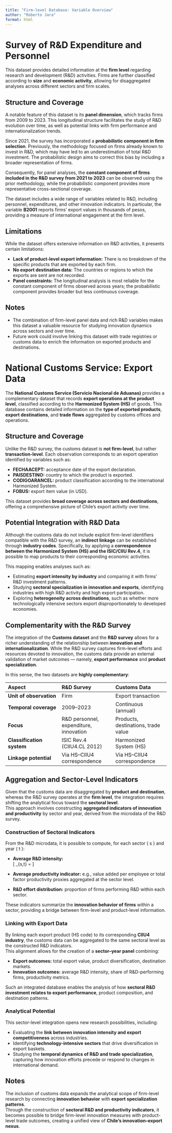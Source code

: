 ```yaml
---
title: "Firm-level Database: Variable Overview"
author: "Roberto Jara"
format: html
---
```


# Survey of R&D Expenditure and Personnel

This dataset provides detailed information at the **firm level** regarding research and development (R&D) activities. Firms are further classified according to **size** and **economic activity**, allowing for disaggregated analyses across different sectors and firm scales.

## Structure and Coverage

A notable feature of this dataset is its **panel dimension**, which tracks firms from 2009 to 2023. This longitudinal structure facilitates the study of R&D evolution over time, as well as potential links with firm performance and internationalization trends.

Since 2021, the survey has incorporated a **probabilistic component in firm selection**. Previously, the methodology focused on firms already known to invest in R&D, which may have led to an underestimation of total R&D investment. The probabilistic design aims to correct this bias by including a broader representation of firms.

Consequently, for panel analyses, the **constant component of firms included in the R&D survey from 2021 to 2023** can be observed using the prior methodology, while the probabilistic component provides more representative cross-sectional coverage.

The dataset includes a wide range of variables related to R&D, including personnel, expenditures, and other innovation indicators. In particular, the variable **B2001** reports firms’ export values in thousands of pesos, providing a measure of international engagement at the firm level.

## Limitations

While the dataset offers extensive information on R&D activities, it presents certain limitations:

-   **Lack of product-level export information:** There is no breakdown of the specific products that are exported by each firm.\
-   **No export destination data:** The countries or regions to which the exports are sent are not recorded.\
-   **Panel constraints:** The longitudinal analysis is most reliable for the constant component of firms observed across years; the probabilistic component provides broader but less continuous coverage.

## Notes

-   The combination of firm-level panel data and rich R&D variables makes this dataset a valuable resource for studying innovation dynamics across sectors and over time.\
-   Future work could involve linking this dataset with trade registries or customs data to enrich the information on exported products and destinations.


# National Customs Service: Export Data

The **National Customs Service (Servicio Nacional de Aduanas)** provides a complementary dataset that records **export operations at the product level**, classified according to the **Harmonized System (HS)** of goods. This database contains detailed information on the **type of exported products**, **export destinations**, and **trade flows** aggregated by customs offices and operations.

## Structure and Coverage

Unlike the R&D survey, the customs dataset is **not firm-level**, but rather **transaction-level**. Each observation corresponds to an export operation identified by variables such as:

- **FECHAACEPT:** acceptance date of the export declaration.    
- **PAISDESTINO:** country to which the product is exported.  
- **CODIGOARANCEL:** product classification according to the international Harmonized System.  
- **FOBUS:** export item value (in USD).

This dataset provides **broad coverage across sectors and destinations**, offering a comprehensive picture of Chile’s export activity over time.

## Potential Integration with R&D Data

Although the customs data do not include explicit firm-level identifiers compatible with the R&D survey, an **indirect linkage** can be established through **industry codes**. Specifically, by applying a **correspondence between the Harmonized System (HS) and the ISIC/CIIU Rev.4**, it is possible to map products to their corresponding economic activities.

This mapping enables analyses such as:

-   Estimating **export intensity by industry** and comparing it with firms’ R&D investment patterns.  
-   Studying **sectoral specialization in innovation and exports**, identifying industries with high R&D activity and high export participation.  
-   Exploring **heterogeneity across destinations**, such as whether more technologically intensive sectors export disproportionately to developed economies.

## Complementarity with the R&D Survey

The integration of the **Customs dataset** and the **R&D survey** allows for a richer understanding of the relationship between **innovation and internationalization**. While the R&D survey captures firm-level efforts and resources devoted to innovation, the customs data provide an external validation of market outcomes — namely, **export performance** and **product specialization**.

In this sense, the two datasets are **highly complementary**:

| Aspect | R&D Survey | Customs Data |
|:--|:--|:--|
| **Unit of observation** | Firm | Export transaction |
| **Temporal coverage** | 2009–2023 | Continuous (annual) |
| **Focus** | R&D personnel, expenditure, innovation | Products, destinations, trade value |
| **Classification system** | ISIC Rev.4 (CIIU4.CL 2012) | Harmonized System (HS) |
| **Linkage potential** | Via HS–CIIU4 correspondence | Via HS–CIIU4 correspondence |

## Aggregation and Sector-Level Indicators

Given that the customs data are disaggregated by **product and destination**, whereas the R&D survey operates at the **firm level**, the integration requires shifting the analytical focus toward the **sectoral level**.  
This approach involves constructing **aggregated indicators of innovation and productivity** by sector and year, derived from the microdata of the R&D survey.

### Construction of Sectoral Indicators

From the R&D microdata, it is possible to compute, for each sector \( s \) and year \( t \):

-   **Average R&D intensity:**  
    \[
    \text{R&D Intensity}_{s,t} = \frac{\text{Total R&D Expenditure}_{s,t}}{\text{Total Sales}_{s,t}}
    \]

-   **Average productivity indicator:** e.g., value added per employee or total factor productivity proxies aggregated at the sector level.

-   **R&D effort distribution:** proportion of firms performing R&D within each sector.

These indicators summarize the **innovation behavior of firms** within a sector, providing a bridge between firm-level and product-level information.

### Linking with Export Data

By linking each export product (HS code) to its corresponding **CIIU4 industry**, the customs data can be aggregated to the same sectoral level as the constructed R&D indicators.  
This alignment allows for the creation of a **sector–year panel** combining:

-   **Export outcomes:** total export value, product diversification, destination markets.  
-   **Innovation outcomes:** average R&D intensity, share of R&D-performing firms, productivity metrics.

Such an integrated database enables the analysis of how **sectoral R&D investment relates to export performance**, product composition, and destination patterns.

### Analytical Potential

This sector-level integration opens new research possibilities, including:

-   Evaluating the **link between innovation intensity and export competitiveness** across industries.  
-   Identifying **technology-intensive sectors** that drive diversification in export baskets.  
-   Studying the **temporal dynamics of R&D and trade specialization**, capturing how innovation efforts precede or respond to changes in international demand.

## Notes

The inclusion of customs data expands the analytical scope of firm-level research by connecting **innovation behavior** with **export specialization patterns**.  
Through the construction of **sectoral R&D and productivity indicators**, it becomes possible to bridge firm-level innovation measures with product-level trade outcomes, creating a unified view of **Chile’s innovation–export nexus**.

